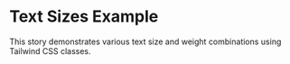 

<Meta title="Typography" of={TypographyStories} />

# Text Sizes Example

<Canvas of={TypographyStories.Basic} />

This story demonstrates various text size and weight combinations using Tailwind CSS classes.
